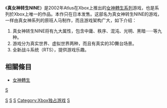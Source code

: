 {{Infobox animanga/Headerofja
|title= 真女神转生NINE
|image= 
|size= 
|caption= 
|japanese= 真・女神転生 NINE
|english= Shin Megami Tensei: NINE
|kana= 
|romaji=
|genre= [[電子角色扮演遊戲|RPG]]
}}
{{Infobox animanga/Game
|Title= 真女神转生NINE
|Genre= [[電子角色扮演遊戲|RPG]]
|Plat= [[XBOX|XBOX]]
|Spec= 
|Recommend= 
|Engine= 
|Patch= 
|Version= 
|Dev= Next Entertainment
|Pub= [[Atlus|Atlus]]
|Producer= [[冈田耕始|冈田耕始]]
|Director= [[金子一马|金子一马]]
|Scenario= 
|CharacterDesign= [[梅津泰臣|梅津泰臣]]
|Sound= 杜比5·1声道
|Media= [[DVD-ROM|DVD-ROM]] (1片)
|Play= 
|Date= '''XBOX''':<br />{{flagicon|Japan}}2002年12月5日
|Released= 
|Price= 
|Sale= 
|Rating= [[CERO|CERO]]: 12+
|Device= 手把
|ContentsIcon= 
|FScreen=
|End= 
|Save= 
|Size= 
|QSave= 
|QLoad= 
|Continue= 
|Screen= 
|Music= 
|Voice= 
|Log= 
|CGMode= 
|MMode= 
|EMode= 
|Skip= 
|Auto= 
|Etc= 
}}
{{Infobox animanga/Footerofja}}

《'''真女神转生NINE'''》是2002年Atlus在Xbox上推出的[[女神轉生系列|女神轉生系列]]游戏，也是系列於Xbox上唯一的作品。本作只在日本发售。这部名为真女神转生NINE的游戏，一样由真女神系列的原班人马制作，而且游戏架构广大，如下介绍：
#真女神转生NINE将有九大属性，包含中庸、秩序、混沌、光明、黑暗······等九种。
#游戏分为真实世界、虚拟世界两种，而且有真实的3D舞台场景。
#全新战斗系统（RTS），提供游戏乐趣。

==相關條目==
*[[女神轉生|女神轉生]]

{{女神轉生系列}}

{{DEFAULTSORT:Shin Megami Tensei, NINE}}
[[Category:2002年电子游戏|S]]
[[category:女神轉生系列電子遊戲|S]]
[[Category:電子角色扮演遊戲|S]]
[[Category:Xbox遊戲|S]]
[[Category:Xbox独占游戏|Category:Xbox独占游戏]]
[[Category:日本獨佔電子遊戲|S]]